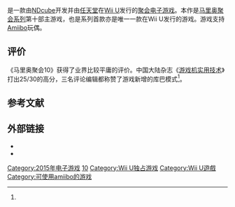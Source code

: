 {{NoteTA
| G1 =Games
| G2 =Mario
}}
{{Infobox VG
| title = 马里奥聚会10
| english = Mario Party 10
| japanese = マリオパーティ10
| image =
| developer = [[NDcube|NDcube]]<br />[[任天堂企划开发本部|任天堂企划开发本部]]
| publisher = [[任天堂|任天堂]]
| series = [[马里奥聚会系列|马里奥聚会系列]]
| platforms = [[Wii_U|Wii U]]
| released = {{vgr|JP|2015年3月12日|NA|2015年3月20日|EU|2015年3月20日}}
| genre = [[聚会游戏|聚会]]
| modes = [[单人电子游戏|单人]]、[[多人电子游戏|多人]]
}}

{{Vgname|马里奥聚会10|ja=マリオパーティ10|en=Mario Party 10|cn=马里奥聚会10|tw=瑪利歐派對10}}是一款由[[NDcube|NDcube]]开发并由[[任天堂|任天堂]]在[[Wii_U|Wii U]]发行的[[聚会电子游戏|聚会电子游戏]]。本作是[[马里奥聚会系列|马里奥聚会系列]]第十部主游戏，也是系列首款亦是唯一一款在Wii U发行的游戏。游戏支持[[Amiibo|Amiibo]]玩偶。

== 评价 ==
{{Video game reviews
<!-- Aggregators -->
| GR = 64.85%<ref name="gamerankings">{{cite web|url=http://www.gamerankings.com/wii-u/805619-mario-party-10/index.html|title=Mario Party 10 for Wii U|website=GameRankings|publisher=CBS Interactive|accessdate=2015-03-17|archive-date=2019-12-09|archive-url=https://web.archive.org/web/20191209014120/https://www.gamerankings.com/wii-u/805619-mario-party-10/index.html|dead-url=no}}</ref>
| MC = 66/100<ref name="metacritic">{{cite web|url=http://www.metacritic.com/game/wii-u/mario-party-10|title=Mario Party 10 for Wii U Reviews|website=Metacritic|publisher=CBS Interactive|accessdate=2015-03-17|archive-date=2021-02-15|archive-url=https://web.archive.org/web/20210215042213/https://www.metacritic.com/game/wii-u/mario-party-10|dead-url=no}}</ref>
<!-- Reviewers; no more than 5 please -->
| Fam = 33/40<ref>[http://nintendoeverything.com/famitsu-review-scores-3315-mario-party-10/ Famitsu review scores (3/3/15) – Mario Party 10] {{Wayback|url=http://nintendoeverything.com/famitsu-review-scores-3315-mario-party-10/ |date=20191129082616 }}.NintendoEverything.2015-03-03.[2015-05-03].</ref>
| GRadar = {{Rating|2.5|5}}<ref name="gamesradar review">{{cite web|url=http://www.gamesradar.com/mario-party-10-review/ |title=Mario Party 10 Review |author=<!--Staff writer(s); no by-line --> |date=2015-03-16 |website=GamesRadar |publisher=Future |archiveurl=https://web.archive.org/web/20150318045406/http://www.gamesradar.com/mario-party-10-review/ |archivedate=2015-03-18 |deadurl=no |accessdate=2015-03-17 }}</ref>
| IGN = 6.5/10<ref name="ign review">{{cite web|url=http://www.ign.com/articles/2015/03/17/mario-party-10-review |title=Mario Party 10 Review |last=Claiborn |first=Samuel |date=2015-03-17 |website=IGN |publisher=Ziff Davis |archiveurl=https://web.archive.org/web/20150318044243/http://www.ign.com/articles/2015/03/17/mario-party-10-review |archivedate=2015-03-18 |deadurl=no |accessdate=2015-03-17 }}</ref>
| NWR = 6.5/10<ref name="nwr review">{{cite web|url=http://www.nintendoworldreport.com/review/39858/mario-party-10-wii-u-review |title=Mario Party 10 (Wii U) Review |last=Ronaghan |first=Neal |date=2015-03-16 |website=Nintendo World Report |archiveurl=https://web.archive.org/web/20150318050345/http://www.nintendoworldreport.com/review/39858/mario-party-10-wii-u-review |archivedate=2015-03-18 |deadurl=no |accessdate=2015-03-17 }}</ref>
| UCG = 25/30<ref name="ucg review">{{Cite journal | journal = 游戏机实用技术 | title = 黄金眼 | page = 37 | year = 2015 | issue = 367 | publisher = 游戏机实用技术杂志社 }}</ref>
| rev1 = [[Hardcore_Gamer|Hardcore Gamer]]
| rev1Score = 3/5<ref name="hardcore gamer review">{{cite web|url=http://www.hardcoregamer.com/2015/03/23/review-mario-party-10/140720/|title=Review: Mario Party 10|work=[[Hardcore_Gamer|Hardcore Gamer]]|publisher=Hardcore Gamer|first=Dermot|last=Creegan|date=2015-03-23|accessdate=2015-03-24|archive-date=2019-11-30|archive-url=https://web.archive.org/web/20191130150646/https://www.hardcoregamer.com/2015/03/23/review-mario-party-10/140720/|dead-url=no}}</ref>
}}
《马里奥聚会10》获得了业界比较平庸的评价。中国大陆杂志《[[游戏机实用技术|游戏机实用技术]]》打出25/30的高分，三名评论编辑都称赞了游戏新增的库巴模式<ref name="ucg review"/>。

== 参考文献 ==
{{reflist}}

== 外部链接 ==
* {{Official|http://www.nintendo.co.jp/wiiu/abaj/index.html}}{{ja}}
* {{Official|http://marioparty10.nintendo.com/}}{{en}}

{{马里奥聚会系列}}

{{DEFAULTSORT:Mario Party 10}}
[[Category:2015年电子游戏|Category:2015年电子游戏]]
[[Category:瑪利歐派對系列|10]]
[[Category:Wii_U独占游戏|Category:Wii U独占游戏]]
[[Category:Wii_U遊戲|Category:Wii U遊戲]]
[[Category:可使用amiibo的游戏|Category:可使用amiibo的游戏]]
